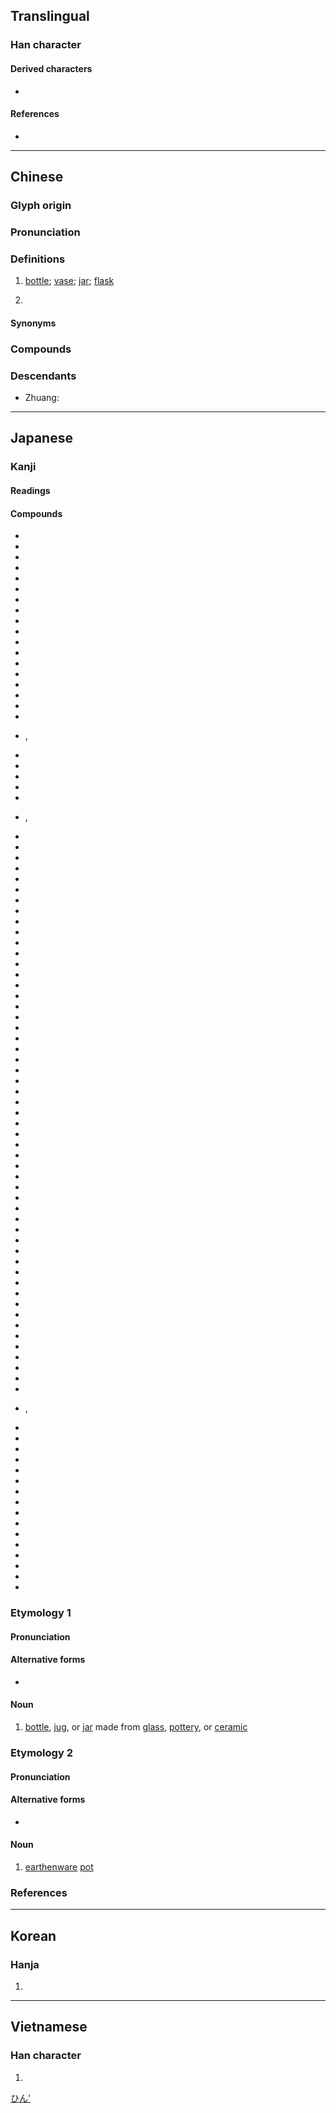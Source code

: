 {{also|甁|缾}}
{{character info/new}}
==Translingual==

===Han character===
{{Han char|rn=98|rad=瓦|as=06|sn=10|snj=11|four=81417|canj=TTMVN|ids=⿰并瓦}}

====Derived characters====
* {{l|mul|[[𦉐]]}}

====References====
* {{Han ref|kx=0749.020|dkj=21486|dj=1157.260|hdz=21425.020|uh=74F6|ud=29942|bh=B27E|bd=45694}}

----

==Chinese==
{{zh-forms|alt=缾,甁}}

===Glyph origin===
{{Han etym}}

===Pronunciation===
{{zh-pron
|m=píng,er=y
|c-t=
|c=peng4,ping4
|c-t=
|g=
|h=pfs=pân
|j=
|mb=bǎing
|md=
|mn=ml:pêng/pân
|mn_note=pêng - literary; pân - vernacular
|mn-t=ping5/bang5
|w=3bin
|x=
|ma=y
|mc=y
|oc=y
|cat=n,cls
}}

===Definitions===
{{zh-hanzi}}

# [[bottle]]; [[vase]]; [[jar]]; [[flask]]
#: {{zh-x|瓶子{zi}|bottle}}
#: {{zh-x|花瓶|flower vase}}
#: {{zh-x|熱水瓶|thermos}}
# {{zh-classifier|bottled objects|t=[[bottle]]|cat=y}}
#: {{zh-x|一 瓶 酒|a bottle of wine}}

====Synonyms====
{{zh-dial|瓶子}}
{{zh-dial|瓶}}

===Compounds===
{{zh-der|井底銀瓶|來頓瓶|保溫瓶|冰瓶|半瓶醋|奶瓶|守口如瓶|寶特瓶|寶瓶|寶瓶座|拖油瓶|挈瓶|挈瓶之知|挈瓶小智|操瓶湧泉|擲瓶|新瓶舊酒|暖水瓶|水瓶|油瓶|淨瓶|湯瓶|蒸餾瓶|熱水瓶|燒瓶|球瓶|瓶刷子樹|瓶口|瓶塞|瓶墜簪折|瓶子|瓶桶|瓶爾小草|瓶罄罍恥|瓶膽|瓶落水|瓶蓋|瓶裝|瓶頸|空藏瓶|突破瓶頸|緘口如瓶|膽瓶|舊瓶新酒|花瓶|酒瓶|酒瓶椰子|金瓶梅|銀瓶|開瓶費|電熱水瓶|電瓶|魔瓶}}

===Descendants===
* Zhuang: {{l|za|bingz}}

{{zh-cat|Beginning}}

----

==Japanese==
{{ja-kanji forms|瓶|甁}}

===Kanji===
{{ja-kanji|rs=瓦06|kyu=甁}}

====Readings====
{{ja-readings
|goon=びょう<びやう
|kanon=へい
|toon=びん
|kun=かめ-
}}

====Compounds====
{{der-top|Compounds}}
* {{ja-r|藍瓶|あいがめ}}
* {{ja-r|藍瓶役|あいがめやく}}
* {{ja-r|秋の日は釣瓶落とし|あき の ひ は つるべ おとし}}
* {{ja-r|空き瓶|あきびん}}
* {{ja-r|伊勢瓶子|いせへいじ}}
* {{ja-r|一種一瓶|いっしゅいっぺい}}
* {{ja-r|海流瓶|かいりゅうびん}}
* {{ja-r|火炎瓶|かえんびん}}
* {{ja-r|角瓶|かくびん}}
* {{ja-r|籠釣瓶|かごつるべ}}
* {{ja-r|籠釣瓶花街酔醒|^かごつるべ ^さと の ^えいざめ}}
* {{ja-r|花瓶|かびん}}
* {{ja-r|花瓶|かへい}}
* {{ja-r|瓶覗き|かめのぞき}}
* {{ja-r|ガラス瓶|ガラスびん}}
* {{ja-r|燗瓶|かんびん}}
* {{ja-r|金瓶梅|きんぺいばい}}
* {{ja-r|口を守ること瓶の如くす|くち を まもる こと かめ の ごとくす}}
* {{ja-r|花瓶|けびょう}}, {{ja-r|華瓶|けびょう}}
* {{ja-r|骨瓶|こつがめ}}
* {{ja-r|胡瓶|こへい}}
* {{ja-r|三瓶山|^さんべさん}}
* {{ja-r|漆胡瓶|しっこへい}}
* {{ja-r|溲瓶|しびん}}
* {{ja-r|瀉瓶|しゃびょう}}, {{ja-r|写瓶|しゃびょう}}
* {{ja-r|溲瓶|しゅびん}}
* {{ja-r|水瓶|すいびょう}}
* {{ja-r|水瓶|すいびん}}
* {{ja-r|素瓶|すがめ}}
* {{ja-r|硯瓶|すずりがめ}}
* {{ja-r|墨磨り瓶|すみすりがめ}}
* {{ja-r|洗気瓶|せんきびん}}
* {{ja-r|仙盞瓶|せんさんびん}}
* {{ja-r|洗瓶|せんびん}}
* {{ja-r|大瓶|たいへい}}
* {{ja-r|大瓶束|たいへいづか}}
* {{ja-r|抱瓶|だちびん}}
* {{ja-r|茶瓶|ちゃびん}}
* {{ja-r|茶瓶頭|ちゃびんあたま}}
* {{ja-r|茶瓶敷|ちゃびんしき}}
* {{ja-r|茶瓶前髪|ちゃびんまえがみ}}
* {{ja-r|釣り花瓶|つりかびん}}
* {{ja-r|釣瓶|つるべ}}
* {{ja-r|釣瓶打ち|つるべうち}}
* {{ja-r|釣瓶落とし|つるべおとし}}
* {{ja-r|釣瓶返し|つるべがえし}}
* {{ja-r|釣瓶掛ける|つるべかける}}
* {{ja-r|釣瓶竿|つるべざお}}
* {{ja-r|釣瓶鮨|つるべずし}}
* {{ja-r|釣瓶縄|つるべなわ}}
* {{ja-r|提瓶|ていへい}}
* {{ja-r|手瓶|てがめ}}
* {{ja-r|滴瓶|てきびん}}
* {{ja-r|鉄瓶|てつびん}}
* {{ja-r|手釣瓶|てつるべ}}
* {{ja-r|湯瓶|とうびん}}
* {{ja-r|陶瓶|とうへい}}
* {{ja-r|銅瓶|どうへい}}
* {{ja-r|毒瓶|どくびん}}
* {{ja-r|土瓶|どびん}}
* {{ja-r|土瓶蒸し|どびんむし}}
* {{ja-r|土瓶割|どびんわり}}
* {{ja-r|取り瓶|とりべ}}
* {{ja-r|投げ釣瓶|なげつるべ}}
* {{ja-r|並び瓶子|ならびへいじ}}
* {{ja-r|南部鉄瓶|なんぶてつびん}}
* {{ja-r|猫瓶|ねこびん}}
* {{ja-r|禿げ茶瓶|はげちゃびん}}
* {{ja-r|花瓶|はながめ}}
* {{ja-r|撥ね釣瓶|はねつるべ}}
* {{ja-r|比重瓶|ひじゅうびん}}
* {{ja-r|瓶水|びょうすい}}
* {{ja-r|瓶水を移す|びょうすい を うつす}}
* {{ja-r|漂流瓶|ひょうりゅうびん}}
* {{ja-r|秤量瓶|ひょうりょうびん}}
* {{ja-r|瓶掛|びんかけ}}
* {{ja-r|瓶詰め|びんづめ}}
* {{ja-r|振り釣瓶|ふりつるべ}}
* {{ja-r|瓶花|へいか}}, {{ja-r|瓶華|へいか}}
* {{ja-r|瓶子|へいし}}
* {{ja-r|瓶子|へいじ}}
* {{ja-r|瓶子草|へいしそう}}
* {{ja-r|瓶水|へいすい}}
* {{ja-r|瓶中|へいちゅう}}
* {{ja-r|瓶裏|へいり}}
* {{ja-r|宝瓶|ほうびょう}}
* {{ja-r|宝瓶宮|^ほうへいきゅう}}
* {{ja-r|哺乳瓶|ほにゅうびん}}
* {{ja-r|魔法瓶|まほうびん}}
* {{ja-r|瓶原|^みかのはら}}
* {{ja-r|水瓶|みずがめ}}
* {{ja-r|水瓶座|^みずがめざ}}
* {{ja-r|梅瓶|メイピン}}
* {{ja-r|ライデン瓶|ライデンびん}}
* {{ja-r|脇花瓶|わきかびん}}
{{der-bottom}}

{{wikipedia|lang=ja}}

===Etymology 1===
{{ja-kanjitab|びん|yomi=o}}

====Pronunciation====
{{ja-pron|yomi=toon|びん|acc=1|acc_ref=DJR,NHK}}

====Alternative forms====
* {{ja-l|壜}}

====Noun====
{{ja-noun|びん}}

# [[bottle]], [[jug]], or [[jar]] made from [[glass]], [[pottery]], or [[ceramic]]

===Etymology 2===
{{ja-kanjitab|かめ|yomi=k}}

====Pronunciation====
{{ja-pron|yomi=k|かめ|acc=2|acc_ref=DJR,NHK}}

====Alternative forms====
* {{ja-l|甕}}

====Noun====
{{ja-noun|かめ}}

# [[earthenware]] [[pot]]

===References===
<references/>

[[Category:ja:Containers|ひん']]

----

==Korean==

===Hanja===
{{ko-hanja|hangeul=[[병]]|eumhun=|mr=pyŏng|y=pyeng}}

# {{defn|lang=ko|sort=瓦06}}

----

==Vietnamese==

===Han character===
{{vi-hantu|[[bình]]|rs=瓦06}}

# {{defn|lang=vi|sort=瓦06}}
